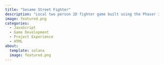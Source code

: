 ```yaml
---
title: "Sesame Street Fighter"
description: "Local two person 2D fighter game built using the Phaser 3 game engine and written in Javascript. Handled attack and collision interaction as well as win/lose logic. Completed spring 2023 for a semester long Software Development class. See https://github.com/quangcito/sesame-street-fighter."
image: featured.png
categories:
  - JavaScript
  - Game Development
  - Project Experience
  - HTML
about:
  template: solana
  image: featured.png
---
```


